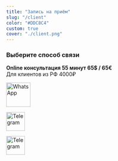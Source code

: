 ```yaml
---
title: "Запись на приём"
slug: "/client"
color: "#DDC8C4"
custom: true
cover: "./client.png"
---
```


<div style={{ margin: `20 auto`, maxWidth: `70ch`, padding: `2rem` }}>

### Выберите способ связи  

**Online консультация 55 минут 65$ / 65€**    
Для клиентов из РФ 4000₽  

<div style={{display:'flex', alignItems: 'center'}} >

<a href="https://api.whatsapp.com/send?phone=17869019604">
    <img src="../../../files/whatsapp.svg" alt="WhatsApp" width="65" height="65"></img>
</a> 
<p> </p> 
<a href="https://t.me/Marante_Psy" style={{marginLeft:'40px'}}>
    <img src="../../../files/telegram.svg" alt="Telegram" width="50" height="50"></img>
</a> 
<p> </p>
<a href="skype:injenue1?chat" style={{marginLeft: '40px'}}>
    <img src="../../../files/skype.svg" alt="Telegram" width="50" height="50"></img>
</a> 
</div>

</div>
